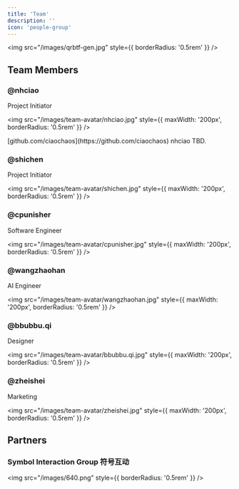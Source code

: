 ```yaml
---
title: 'Team'
description: ''
icon: 'people-group'
---
```



<img src="/images/qrbtf-gen.jpg" style={{ borderRadius: '0.5rem' }} />

## Team Members



### @nhciao

Project Initiator

<img src="/images/team-avatar/nhciao.jpg" style={{ maxWidth: '200px', borderRadius: '0.5rem' }} />

<AccordionGroup>
    <Accordion title="Github">
        [github.com/ciaochaos](https://github.com/ciaochaos)
    </Accordion>
    <Accordion title="WeChat">
        nhciao
    </Accordion>
    <Accordion title="WeChat Media Press">
        TBD.
    </Accordion>
</AccordionGroup>


### @shichen

Project Initiator

<img src="/images/team-avatar/shichen.jpg" style={{ maxWidth: '200px', borderRadius: '0.5rem' }} />


### @cpunisher

Software Engineer

<img src="/images/team-avatar/cpunisher.jpg" style={{ maxWidth: '200px', borderRadius: '0.5rem' }} />


### @wangzhaohan

AI Engineer

<img src="/images/team-avatar/wangzhaohan.jpg" style={{ maxWidth: '200px', borderRadius: '0.5rem' }} />


### @bbubbu.qi

Designer

<img src="/images/team-avatar/bbubbu.qi.jpg" style={{ maxWidth: '200px', borderRadius: '0.5rem' }} />


### @zheishei

Marketing

<img src="/images/team-avatar/zheishei.jpg" style={{ maxWidth: '200px', borderRadius: '0.5rem' }} />


## Partners


### Symbol Interaction Group 符号互动

<img src="/images/640.png" style={{ borderRadius: '0.5rem' }} />